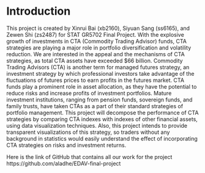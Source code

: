# Introduction

This project is created by Xinrui Bai (xb2160), Siyuan Sang (ss6165), and Zewen Shi (zs2487) for STAT GR5702 Final Project. With the explosive growth of investments in CTA (Commodity Trading Advisor) funds, CTA strategies are playing a major role in portfolio diversification and volatility reduction. We are interested in the appeal and the mechanisms of CTA strategies, as total CTA assets have exceeded $66 billion. Commodity Trading Advisors (CTA) is another term for managed futures strategy, an investment strategy by which professional investors take advantage of the fluctuations of futures prices to earn profits in the futures market. CTA funds play a prominent role in asset allocation, as they have the potential to reduce risks and increase profits of investment portfolios. Mature investment institutions, ranging from pension funds, sovereign funds, and family trusts, have taken CTAs as a part of their standard strategies of portfolio management. This project will decompose the performance of CTA strategies by comparing CTA indexes with indexes of other financial assets, using data visualization techniques. Also, this project intends to provide transparent visualizations of this strategy, so traders without any background in statistics would easily understand the effect of incorporating CTA strategies on risks and investment returns. 

Here is the link of GitHub that contains all our work for the project https://github.com/aladhe/EDAV-final-project